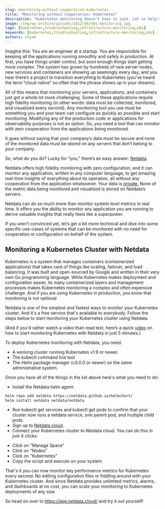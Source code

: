 ```yaml
---
slug: monitoring-without-cooperation-kubernetes
title: "Monitoring without Cooperation: Kubernetes"
description: "Kubernetes monitoring doesn’t have to suck. Let us help!"
image: /img/wp-archive/uploads/2022/04/k8s-monitoring.jpg
tags: [kubernetes,troubleshooting,infrastructure-monitoring,k8s]
keywords: [kubernetes,troubleshooting,infrastructure-monitoring,k8s]
authors: shyam
---
```


<!--truncate-->

<ReactPlayer controls width='100%' url='https://www.youtube.com/embed/J2kdSTRJzV4' />

Imagine this: You are an engineer at a startup. You are responsible for keeping all the applications running smoothly and safely in production. At first, you have things under control, but soon enough things start getting more complex. The system has grown by hundreds of new server nodes, new services and containers are showing up seemingly every day, and you hear there’s a project to transition everything to Kubernetes (you’ve heard the term “cloud native” so often that the phrase shows up in your dreams).

All of this means that monitoring your servers, applications, and containers just got a whole lot more challenging. Some of these applications require high fidelity monitoring (in other words: data must be collected, monitored, and visualized every second). Any monitoring tool you use must be something you and your team can configure as quickly as possible and start monitoring. Modifying any of the production code or applications for observability purposes is not an option. So, you need a tool that can monitor with zero cooperation from the applications being monitored.

It goes without saying that your company’s data must be secure and none of the monitored data must be stored on any servers that don’t belong to your company.

So, what do you do? Lucky for “you," there’s an easy answer: <a href="https://netdata.cloud/">Netdata</a>.

Netdata offers high fidelity monitoring with zero configuration, and it can monitor any application, written in any computer language, to get amazing real-time insights of everything about its operation, all without any cooperation from the application whatsoever. Your data is <a href="https://learn.netdata.cloud/docs/cloud/data-privacy">private.</a> None of the metric data being monitored and visualized is stored on Netdata’s servers.

Netdata can do so much more than monitor system level metrics in real time. It offers you the ability to monitor any application you are running to derive valuable insights that really feels like a superpower.

If you aren’t convinced yet, let’s get a bit more technical and dive into some specific use-cases of systems that can be monitored with no need for cooperation or configuration on behalf of the system.

## Monitoring a Kubernetes Cluster with Netdata

Kubernetes is a system that manages containers (containerized applications) that takes care of things like scaling, failover, and load balancing. It was built and open-sourced by Google and written in their very own Go programming language. While Kubernetes makes deployment and configuration easier, its many containerized layers and management processes makes Kubernetes monitoring a complex and often expensive challenge. And if you are using Kubernetes in production, you know that monitoring is not optional

Netdata is one of the simplest and fastest ways to monitor your Kubernetes cluster. And it's a free service that's available to everybody. Follow the steps below to start monitoring your Kubernetes cluster using Netdata.

(And if you'd rather watch a video than read text, here’s a quick <a href="https://www.youtube.com/watch?v=J2kdSTRJzV4">video</a> on how to start monitoring Kubernetes with Netdata in just 5 minutes.)

To deploy Kubernetes monitoring with Netdata, you need:
<ul>
 	<li>A working cluster running Kubernetes v1.9 or newer.</li>
 	<li>The kubectl command line tool</li>
 	<li>The Helm package manager (v3.0.0 or newer) on the same administrative system.</li>
</ul>
Once you have all of the things in the list above here's what you need to do:
<ul>
 	<li>Install the Netdata helm agent:</li>
</ul>

```bash
helm repo add netdata https://netdata.github.io/helmchart/
helm install netdata netdata/netdata
```

<ul>
 	<li>Run kubectl get services and kubectl get pods to confirm that your cluster now runs a netdata service, one parent pod, and multiple child pods.</li>
 	<li>Sign up to <a href="https://app.netdata.cloud/">Netdata cloud</a>.</li>
 	<li>Connect your Kubernetes cluster to Netdata cloud. You can do this in just 4 clicks:</li>
</ul>
<ul>
 	<li>Click on "Manage Space"</li>
 	<li>Click on "Nodes"</li>
 	<li>Click on "Kubernetes"</li>
 	<li>Copy the script and execute on your system</li>
</ul>

That's it you can now monitor key performance metrics for Kubernetes every second. No editing configuration files or fiddling around with your Kubernetes cluster. And since Netdata provides unlimited metrics, alarms, and dashboards at no cost, you can scale your monitoring to Kubernetes deployments of any size.

So head on over to <a href="https://app.netdata.cloud/">https://app.netdata.cloud/</a> and try it out yourself!